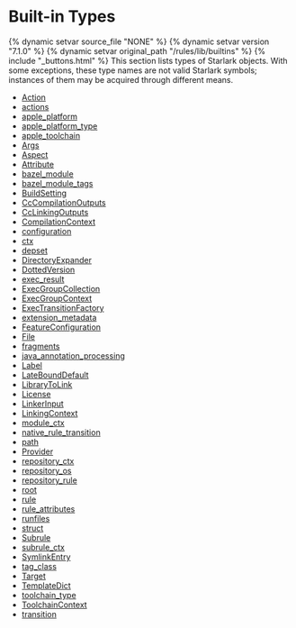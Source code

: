 <html devsite>
<head>
  <meta name="project_path" value="/_project.yaml">
  <meta name="book_path" value="/versions/7.1.0/_book.yaml">
</head>
<body>
<h1 class="page-title">Built-in Types</h1>

{% dynamic setvar source_file "NONE" %}
{% dynamic setvar version "7.1.0" %}
{% dynamic setvar original_path "/rules/lib/builtins" %}
{% include "_buttons.html" %}
This section lists types of Starlark objects. With some exceptions, these type names are not valid Starlark symbols; instances of them may be acquired through different means.

<ul>

<li><a href="/versions/7.1.0/rules/lib/builtins/Action">Action</a></li>

<li><a href="/versions/7.1.0/rules/lib/builtins/actions">actions</a></li>

<li><a href="/versions/7.1.0/rules/lib/builtins/apple_platform">apple_platform</a></li>

<li><a href="/versions/7.1.0/rules/lib/builtins/apple_platform_type">apple_platform_type</a></li>

<li><a href="/versions/7.1.0/rules/lib/builtins/apple_toolchain">apple_toolchain</a></li>

<li><a href="/versions/7.1.0/rules/lib/builtins/Args">Args</a></li>

<li><a href="/versions/7.1.0/rules/lib/builtins/Aspect">Aspect</a></li>

<li><a href="/versions/7.1.0/rules/lib/builtins/Attribute">Attribute</a></li>

<li><a href="/versions/7.1.0/rules/lib/builtins/bazel_module">bazel_module</a></li>

<li><a href="/versions/7.1.0/rules/lib/builtins/bazel_module_tags">bazel_module_tags</a></li>

<li><a href="/versions/7.1.0/rules/lib/builtins/BuildSetting">BuildSetting</a></li>

<li><a href="/versions/7.1.0/rules/lib/builtins/CcCompilationOutputs">CcCompilationOutputs</a></li>

<li><a href="/versions/7.1.0/rules/lib/builtins/CcLinkingOutputs">CcLinkingOutputs</a></li>

<li><a href="/versions/7.1.0/rules/lib/builtins/CompilationContext">CompilationContext</a></li>

<li><a href="/versions/7.1.0/rules/lib/builtins/configuration">configuration</a></li>

<li><a href="/versions/7.1.0/rules/lib/builtins/ctx">ctx</a></li>

<li><a href="/versions/7.1.0/rules/lib/builtins/depset">depset</a></li>

<li><a href="/versions/7.1.0/rules/lib/builtins/DirectoryExpander">DirectoryExpander</a></li>

<li><a href="/versions/7.1.0/rules/lib/builtins/DottedVersion">DottedVersion</a></li>

<li><a href="/versions/7.1.0/rules/lib/builtins/exec_result">exec_result</a></li>

<li><a href="/versions/7.1.0/rules/lib/builtins/ExecGroupCollection">ExecGroupCollection</a></li>

<li><a href="/versions/7.1.0/rules/lib/builtins/ExecGroupContext">ExecGroupContext</a></li>

<li><a href="/versions/7.1.0/rules/lib/builtins/ExecTransitionFactory">ExecTransitionFactory</a></li>

<li><a href="/versions/7.1.0/rules/lib/builtins/extension_metadata">extension_metadata</a></li>

<li><a href="/versions/7.1.0/rules/lib/builtins/FeatureConfiguration">FeatureConfiguration</a></li>

<li><a href="/versions/7.1.0/rules/lib/builtins/File">File</a></li>

<li><a href="/versions/7.1.0/rules/lib/builtins/fragments">fragments</a></li>

<li><a href="/versions/7.1.0/rules/lib/builtins/java_annotation_processing">java_annotation_processing</a></li>

<li><a href="/versions/7.1.0/rules/lib/builtins/Label">Label</a></li>

<li><a href="/versions/7.1.0/rules/lib/builtins/LateBoundDefault">LateBoundDefault</a></li>

<li><a href="/versions/7.1.0/rules/lib/builtins/LibraryToLink">LibraryToLink</a></li>

<li><a href="/versions/7.1.0/rules/lib/builtins/License">License</a></li>

<li><a href="/versions/7.1.0/rules/lib/builtins/LinkerInput">LinkerInput</a></li>

<li><a href="/versions/7.1.0/rules/lib/builtins/LinkingContext">LinkingContext</a></li>

<li><a href="/versions/7.1.0/rules/lib/builtins/module_ctx">module_ctx</a></li>

<li><a href="/versions/7.1.0/rules/lib/builtins/native_rule_transition">native_rule_transition</a></li>

<li><a href="/versions/7.1.0/rules/lib/builtins/path">path</a></li>

<li><a href="/versions/7.1.0/rules/lib/builtins/Provider">Provider</a></li>

<li><a href="/versions/7.1.0/rules/lib/builtins/repository_ctx">repository_ctx</a></li>

<li><a href="/versions/7.1.0/rules/lib/builtins/repository_os">repository_os</a></li>

<li><a href="/versions/7.1.0/rules/lib/builtins/repository_rule">repository_rule</a></li>

<li><a href="/versions/7.1.0/rules/lib/builtins/root">root</a></li>

<li><a href="/versions/7.1.0/rules/lib/builtins/rule">rule</a></li>

<li><a href="/versions/7.1.0/rules/lib/builtins/rule_attributes">rule_attributes</a></li>

<li><a href="/versions/7.1.0/rules/lib/builtins/runfiles">runfiles</a></li>

<li><a href="/versions/7.1.0/rules/lib/builtins/struct">struct</a></li>

<li><a href="/versions/7.1.0/rules/lib/builtins/Subrule">Subrule</a></li>

<li><a href="/versions/7.1.0/rules/lib/builtins/subrule_ctx">subrule_ctx</a></li>

<li><a href="/versions/7.1.0/rules/lib/builtins/SymlinkEntry">SymlinkEntry</a></li>

<li><a href="/versions/7.1.0/rules/lib/builtins/tag_class">tag_class</a></li>

<li><a href="/versions/7.1.0/rules/lib/builtins/Target">Target</a></li>

<li><a href="/versions/7.1.0/rules/lib/builtins/TemplateDict">TemplateDict</a></li>

<li><a href="/versions/7.1.0/rules/lib/builtins/toolchain_type">toolchain_type</a></li>

<li><a href="/versions/7.1.0/rules/lib/builtins/ToolchainContext">ToolchainContext</a></li>

<li><a href="/versions/7.1.0/rules/lib/builtins/transition">transition</a></li>
</ul>
</body>
</html>
